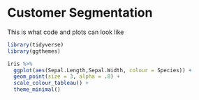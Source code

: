 # Customer Segmentation

This is what code and plots can look like
```r
library(tidyverse)
library(ggthemes)

iris %>%
  ggplot(aes(Sepal.Length,Sepal.Width, colour = Species)) +
  geom_point(size = 3, alpha = .8) +
  scale_colour_tableau() +
  theme_minimal()
  
```